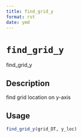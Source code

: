 ```yaml
--- 
title: find_grid_y 
format: rst 
date: ymd 
--- 
```

# `find_grid_y`

find_grid_y


## Description

find grid location on y-axis


## Usage

```r
find_grid_y(grid_DT, y_loc)
```


